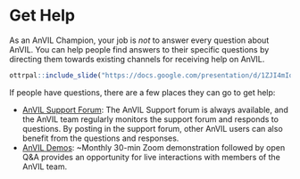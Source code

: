 # Get Help {#help}

As an AnVIL Champion, your job is *not* to answer every question about AnVIL. You can help people find answers to their specific questions by directing them towards existing channels for receiving help on AnVIL.

```r
ottrpal::include_slide("https://docs.google.com/presentation/d/1ZJI4mIqAR7_ircoYGk-8GZnZ3URDRcWpBFP6dbRL-9w/edit#slide=id.g3070af1a185_0_0")
```

If people have questions, there are a few places they can go to get help:

- [AnVIL Support Forum](https://help.anvilproject.org): The AnVIL Support forum is always available, and the AnVIL team regularly monitors the support forum and responds to questions. By posting in the support forum, other AnVIL users can also benefit from the questions and responses.
- [AnVIL Demos](https://help.anvilproject.org/c/demos/): ~Monthly 30-min Zoom demonstration followed by open Q&A provides an opportunity for live interactions with members of the AnVIL team.
